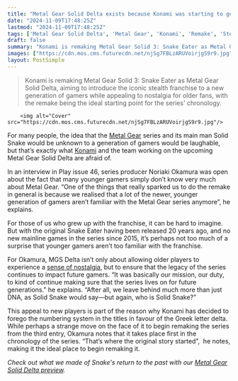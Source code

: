 ```yaml
---
title: "Metal Gear Solid Delta exists because Konami was starting to get worried that the “younger generation of gamers aren’t familiar with the Metal Gear series anymore.”"
date: "2024-11-09T17:48:25Z"
lastmod: "2024-11-09T17:48:25Z"
tags: ['Metal Gear Solid Delta', 'Metal Gear', 'Konami', 'Remake', 'Stealth', 'Action', 'PlayStation', 'Xbox']
draft: false
summary: "Konami is remaking Metal Gear Solid 3: Snake Eater as Metal Gear Solid Delta, aiming to introduce the iconic stealth franchise to a new generation of gamers while appealing to nostalgia for older fans, with the remake being the ideal starting point for the series' chronology."
images: ["https://cdn.mos.cms.futurecdn.net/njSg7FBLzARUVoirjgS9r9.jpg"]
layout: PostSimple
---
```

> Konami is remaking Metal Gear Solid 3: Snake Eater as Metal Gear Solid Delta, aiming to introduce the iconic stealth franchise to a new generation of gamers while appealing to nostalgia for older fans, with the remake being the ideal starting point for the series' chronology.


        <img alt="Cover" src="https://cdn.mos.cms.futurecdn.net/njSg7FBLzARUVoirjgS9r9.jpg"/>
        
For many people, the idea that the [Metal Gear](https://www.gamesradar.com/games/stealth/metal-gear/) series and its main man Solid Snake would be unknown to a generation of gamers would be laughable, but that’s exactly what [Konami](https://www.gamesradar.com/tag/konami/) and the team working on the upcoming Metal Gear Solid Delta are afraid of.

In an interview in Play issue 46, series producer Noriaki Okamura was open about the fact that many younger gamers simply don’t know very much about Metal Gear. “One of the things that really sparked us to do the remake in general is because we realised that a lot of the newer, younger generation of gamers aren’t familiar with the Metal Gear series anymore”, he explains. 

For those of us who grew up with the franchise, it can be hard to imagine. But with the original Snake Eater having been released 20 years ago, and no new mainline games in the series since 2015, it’s perhaps not too much of a surprise that younger gamers aren’t too familiar with the franchise. 

For Okamura, MGS Delta isn’t only about allowing older players to experience a [sense of nostalgia](https://www.gamesradar.com/games/metal-gear/metal-gear-solid-delta-dev-says-that-konami-wants-to-make-the-remake-feel-familiar-but-not-old-our-whole-goal-is-to-make-sure-that-it-still-feels-like-the-game-that-you-played-20-years-ago/), but to ensure that the legacy of the series continues to impact future gamers. “It was basically our mission, our duty, to kind of continue making sure that the series lives on for future generations.” he explains. “After all, we leave behind much more than just DNA, as Solid Snake would say—but again, who is Solid Snake?”

This appeal to new players is part of the reason why Konami has decided to forego the numbering system in the titles in favour of the Greek letter delta. While perhaps a strange move on the face of it to begin remaking the series from the third entry, Okamura notes that it takes place first in the chronology of the series. “That’s where the original story started”,  he notes, making it the ideal place to begin remaking it. 

*Check out what we made of Snake's return to the past with our *[<em>Metal Gear Solid Delta preview</em>](https://www.gamesradar.com/games/metal-gear/metal-gear-solid-delta-snake-eater-hands-on-preview/)*.*
        